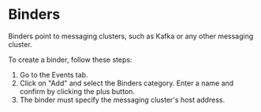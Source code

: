 # Binders

Binders point to messaging clusters, such as Kafka or any other messaging cluster.

To create a binder, follow these steps:

1. Go to the Events tab.
2. Click on "Add" and select the Binders category. Enter a name and confirm by clicking the plus button.
3. The binder must specify the messaging cluster's host address.
